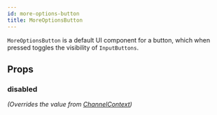 ```yaml
---
id: more-options-button
title: MoreOptionsButton
---
```



`MoreOptionsButton` is a default UI component for a button, which when pressed toggles the visibility of `InputButtons`.

## Props

### disabled

_(Overrides the value from [ChannelContext](../../contexts/channel-context))_

<Disabled />